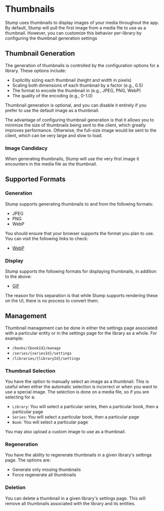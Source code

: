 
# Thumbnails

Stump uses thumbnails to display images of your media throughout the app. By default, Stump will pull the first image from a media file to use as a thumbnail. However, you can customize this behavior per-library by configuring the thumbnail generation settings

## Thumbnail Generation

The generation of thumbnails is controlled by the configuration options for a library. These options include:

- Explicitly sizing each thumbnail (height and width in pixels)
- Scaling both dimensions of each thumbnail by a factor (e.g., 0.5)
- The format to encode the thumbnail in (e.g., JPEG, PNG, WebP)
- The quality of the encoding (e.g., 0-1.0)

Thumbnail generation is optional, and you can disable it entirely if you prefer to use the default image as a thumbnail.

<Callout emoji="🛜" type="info">
	The advantage of configuring thumbnail generation is that it allows you to minimize the size of
	thumbnails being sent to the client, which greatly improves performance. Otherwise, the full-size
	image would be sent to the client, which can be very large and slow to load.
</Callout>

### Image Candidacy

When generating thumbnails, Stump will use the very first image it encounters in the media file as the thumbnail.

## Supported Formats

### Generation

Stump supports generating thumbnails to and from the following formats:

- JPEG
- PNG
- WebP

You should ensure that your browser supports the format you plan to use. You can visit the following links to check:

- [WebP](https://caniuse.com/webp)

### Display

Stump supports the following formats for displaying thumbnails, in addition to the above:

- [GIF](https://caniuse.com/gif)

The reason for this separation is that while Stump supports rendering these on the UI, there is no process to convert them.

## Management

Thumbnail management can be done in either the settings page associated with a particular entity or in the settings page for the library as a whole. For example:

- `/books/{bookId}/manage`
- `/series/{seriesId}/settings`
- `/libraries/{libraryId}/settings`

### Thumbnail Selection

You have the option to manually select an image as a thumbnail. This is useful when either the automatic selection is incorrect or when you want to use a special image. The selection is done on a media file, so if you are selecting for a:

- `Library`: You will select a particular series, then a particular book, then a particular page
- `Series`: You will select a particular book, then a particular page
- `Book`: You will select a particular page

You may also upload a custom image to use as a thumbnail.

### Regeneration

You have the ability to regenerate thumbnails in a given library's settings page. The options are:

- Generate only missing thumbnails
- Force regenerate all thumbnails

### Deletion

You can delete a thumbnail in a given library's settings page. This will remove all thumbnails associated with the library and its entities.
